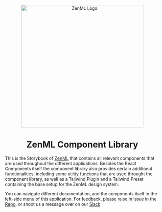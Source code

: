 
<Meta title="Introduction" />

<div align="center">
	<img
		style={{ marginBottom: "16px" }}
		alt="ZenML Logo"
		src="https://user-images.githubusercontent.com/3348134/223112746-345126ff-a0e8-479f-8ac0-670d78f71712.png"
		alt="Logo"
		width="400"
	/>
	<h1>ZenML Component Library</h1>
</div>

This is the Storybook of [ZenML](https://zenml.io) that contains all relevant components that are used throughout the different applications. Besides the React Components itself the component library also provides certain additional functionalities, including some utility functions that are used throught the component library, as well as a Tailwind Plugin and a Tailwind Preset containing the base setup for the ZenML design system.

You can navigate different documentation, and the components itself in the left-side menu of this application. For feedback, please [raise in issue in the Repo](https://github.com/zenml-io/react-component-library), or shoot us a message over on our [Slack](https://zenml.io/slack)

